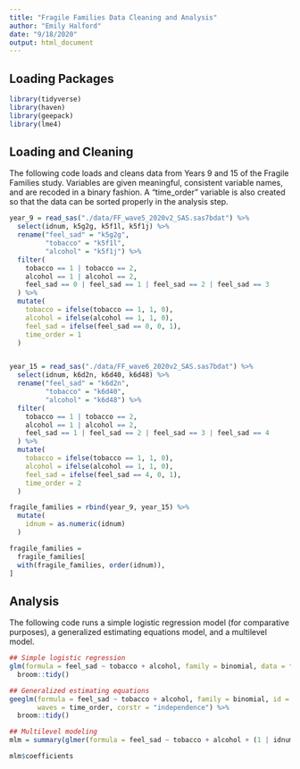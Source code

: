 ```yaml
---
title: "Fragile Families Data Cleaning and Analysis"
author: "Emily Halford"
date: "9/18/2020"
output: html_document
---
```


## Loading Packages

```r
library(tidyverse)
library(haven)
library(geepack)
library(lme4)
```

## Loading and Cleaning

The following code loads and cleans data from Years 9 and 15 of the Fragile Families study. Variables are given meaningful, consistent variable names, and are recoded in a binary fashion. A "time_order" variable is also created so that the data can be sorted properly in the analysis step. 

```r

year_9 = read_sas("./data/FF_wave5_2020v2_SAS.sas7bdat") %>% 
  select(idnum, k5g2g, k5f1l, k5f1j) %>% 
  rename("feel_sad" = "k5g2g",
         "tobacco" = "k5f1l",
         "alcohol" = "k5f1j") %>% 
  filter(
    tobacco == 1 | tobacco == 2,
    alcohol == 1 | alcohol == 2,
    feel_sad == 0 | feel_sad == 1 | feel_sad == 2 | feel_sad == 3
  ) %>% 
  mutate(
    tobacco = ifelse(tobacco == 1, 1, 0),
    alcohol = ifelse(alcohol == 1, 1, 0),
    feel_sad = ifelse(feel_sad == 0, 0, 1),
    time_order = 1
  )


year_15 = read_sas("./data/FF_wave6_2020v2_SAS.sas7bdat") %>% 
  select(idnum, k6d2n, k6d40, k6d48) %>% 
  rename("feel_sad" = "k6d2n",
         "tobacco" = "k6d40",
         "alcohol" = "k6d48") %>% 
  filter(
    tobacco == 1 | tobacco == 2,
    alcohol == 1 | alcohol == 2,
    feel_sad == 1 | feel_sad == 2 | feel_sad == 3 | feel_sad == 4
  ) %>% 
  mutate(
    tobacco = ifelse(tobacco == 1, 1, 0),
    alcohol = ifelse(alcohol == 1, 1, 0),
    feel_sad = ifelse(feel_sad == 4, 0, 1),
    time_order = 2
  )

fragile_families = rbind(year_9, year_15) %>% 
  mutate(
    idnum = as.numeric(idnum)
  )

fragile_families = 
  fragile_families[
  with(fragile_families, order(idnum)),
]

```

## Analysis

The following code runs a simple logistic regression model (for comparative purposes), a generalized estimating equations model, and a multilevel model.

```r

## Simple logistic regression
glm(formula = feel_sad ~ tobacco + alcohol, family = binomial, data = fragile_families) %>% 
  broom::tidy()

## Generalized estimating equations
geeglm(formula = feel_sad ~ tobacco + alcohol, family = binomial, id = idnum, data = fragile_families,
       waves = time_order, corstr = "independence") %>% 
  broom::tidy()

## Multilevel modeling
mlm = summary(glmer(formula = feel_sad ~ tobacco + alcohol + (1 | idnum), data = fragile_families, family = binomial)) 

mlm$coefficients

```
